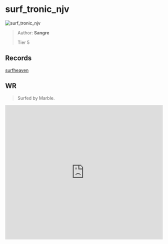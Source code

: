 
# surf_tronic_njv

![surf_tronic_njv](https://raw.githubusercontent.com/Sayt123/SurfMapPics/Maps-and-bonuses/csgo/surf_tronic_njv.jpg)

> Author: **Sangre**
>
> Tier 5

## Records

[surfheaven](https://surfheaven.eu/map/surf_tronic_njv)

## WR

> Surfed by Marble.

<iframe
width="100%"
height="430"
src="https://www.youtube.com/embed/WqBLEJCT3FI"
frameborder="0"
allow="accelerometer; autoplay; clipboard-write; encrypted-media; gyroscope; picture-in-picture"
allowFullScreen
/>

```md

[Surf Timer] - Marble finished in 00:32:81 (WR -00:00:43). Improving by 00:00:84
[Surf Timer] - Marble beat the map record! Rank: 1/615

Previous WR holder: pietu


```
                